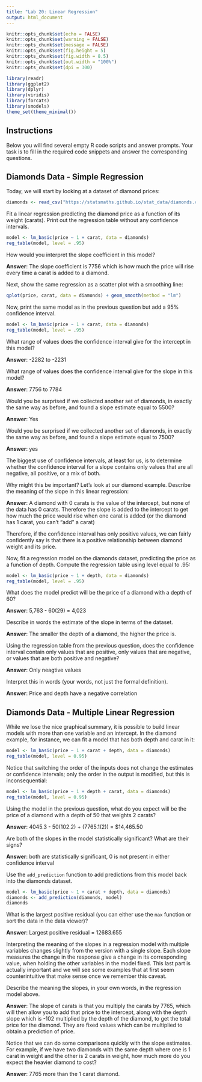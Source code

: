---
title: "Lab 20: Linear Regression"
output: html_document
---

```{r setup, include=FALSE}
knitr::opts_chunk$set(echo = FALSE)
knitr::opts_chunk$set(warning = FALSE)
knitr::opts_chunk$set(message = FALSE)
knitr::opts_chunk$set(fig.height = 5)
knitr::opts_chunk$set(fig.width = 8.5)
knitr::opts_chunk$set(out.width = "100%")
knitr::opts_chunk$set(dpi = 300)

library(readr)
library(ggplot2)
library(dplyr)
library(viridis)
library(forcats)
library(smodels)
theme_set(theme_minimal())
```

## Instructions

Below you will find several empty R code scripts and answer prompts. Your task
is to fill in the required code snippets and answer the corresponding
questions.

## Diamonds Data - Simple Regression

Today, we will start by looking at a dataset of diamond prices:

```{r}
diamonds <- read_csv("https://statsmaths.github.io/stat_data/diamonds.csv")
```

Fit a linear regression predicting the diamond price as a function of
its weight (carats). Print out the regression table without any confidence
intervals.

```{r}
model <- lm_basic(price ~ 1 + carat, data = diamonds)
reg_table(model, level = .95)
```

How would you interpret the slope coefficient in this model?

**Answer**: The slope coefficient is 7756 which is how much the price will rise every time a carat is added to a diamond. 


Next, show the same regression as a scatter plot with a smoothing line:

```{r}
qplot(price, carat, data = diamonds) + geom_smooth(method = "lm")
```

Now, print the same model as in the previous question but add a 95%
confidence interval.

```{r}
model <- lm_basic(price ~ 1 + carat, data = diamonds)
reg_table(model, level = .95)
```

What range of values does the confidence interval give for the intercept
in this model?

**Answer**: -2282 to -2231

What range of values does the confidence interval give for the slope
in this model?

**Answer**: 7756 to 7784

Would you be surprised if we collected another set of diamonds, in exactly the
same way as before, and found a slope estimate equal to 5500?

**Answer**: Yes 

Would you be surprised if we collected another set of diamonds, in exactly the
same way as before, and found a slope estimate equal to 7500?

**Answer**: yes

The biggest use of confidence intervals, at least for us, is to
determine whether the confidence interval for a slope contains only values
that are all negative, all positive, or a mix of both.

Why might this be important? Let's look at our diamond example. Describe the
meaning of the slope in this linear regression:

**Answer**: A diamond with 0 carats is the value of the intercept, but none of the data has 0 carats. Therefore the slope is added to the intercept to get how much the price would rise when one carat is added (or the diamond has 1 carat, you can't "add" a carat)

Therefore, if the confidence interval has only positive values, we can
fairly confidently say is that there is a positive relationship between
diamond weight and its price.

Now, fit a regression model on the diamonds dataset, predicting the price as
a function of depth. Compute the regression table using level equal to .95:

```{r}
model <- lm_basic(price ~ 1 + depth, data = diamonds)
reg_table(model, level = .95)
```

What does the model predict will be the price of a diamond with a depth of
60?

**Answer**: 5,763 - 60(29) = 4,023

Describe in words the estimate of the slope in terms of the dataset.

**Answer**: The smaller the depth of a diamond, the higher the price is.

Using the regression table from the previous question, does the
confidence interval contain only values that are positive, only values that
are negative, or values that are both positive and negative?

**Answer**: Only neagtive values

Interpret this in words (your words, not just the formal definition).

**Answer**: Price and depth have a negative correlation

## Diamonds Data - Multiple Linear Regression

While we lose the nice graphical summary, it is possible to build linear
models with more than one variable and an intercept. In the diamond example,
for instance, we can fit a model that has both depth and carat in it:

```{r}
model <- lm_basic(price ~ 1 + carat + depth, data = diamonds)
reg_table(model, level = 0.95)
```

Notice that switching the order of the inputs does not change the estimates
or confidence intervals; only the order in the output is modified, but this
is inconsequential:

```{r}
model <- lm_basic(price ~ 1 + depth + carat, data = diamonds)
reg_table(model, level = 0.95)
```

Using the model in the previous question, what do you expect will be the
price of a diamond with a depth of 50 that weights 2 carats?

**Answer**: 4045.3 - 50(102.2) + (7765.1(2)) = $14,465.50

Are both of the slopes in the model statistically significant? What are
their signs?

**Answer**: both are statistically significant, 0 is not present in either confidence interval

Use the `add_prediction` function to add predictions from this model
back into the diamonds dataset.

```{r}
model <- lm_basic(price ~ 1 + carat + depth, data = diamonds)
diamonds <- add_prediction(diamonds, model) 
diamonds

```

What is the largest positive residual (you can either use the `max` function
or sort the data in the data viewer)?

**Answer**: Largest positive residual = 12683.655

Interpreting the meaning of the slopes in a regression model with
multiple variables changes slightly from the version with a single slope.
Each slope measures the change in the response give a change in its
corresponding value, when holding the other variables in the model fixed.
This last part is actually important and we will see some examples that at
first seem counterintuitive that make sense once we remember this caveat.

Describe the meaning the slopes, in your own words, in the regression model
above.

**Answer**: The slope of carats is that you multiply the carats by 7765, which will then allow you to add that price to the intercept, along with the depth slope which is -102 multiplied by the depth of the diamond, to get the total price for the diamond. They are fixed values which can be multiplied to obtain a prediction of price. 

Notice that we can do some comparisons quickly with the slope estimates.
For example, if we have two diamonds with the same depth where one is 1
carat in weight and the other is 2 carats in weight, how much more do you
expect the heavier diamond to cost?

**Answer**: 7765 more than the 1 carat diamond. 


